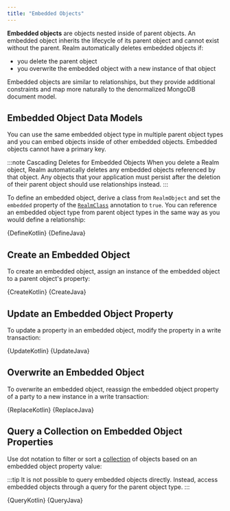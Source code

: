 ```yaml
---
title: "Embedded Objects"
---
```



**Embedded objects** are objects nested inside of parent objects. An
embedded object inherits the lifecycle of its parent object and cannot
exist without the parent. Realm automatically deletes
embedded objects if:

- you delete the parent object
- you overwrite the embedded object with a new instance of that object

Embedded objects are similar to relationships, but they provide
additional constraints and map more naturally to the denormalized
MongoDB document model.

## Embedded Object Data Models

You can use the same embedded object type in multiple parent
object types and you can embed objects inside of other embedded objects.
Embedded objects cannot have a primary key.

:::note Cascading Deletes for Embedded Objects
When you delete a Realm object, Realm automatically deletes any
embedded objects referenced by that object. Any objects that your
application must persist after the deletion of their parent object
should use relationships instead.
:::

To define an embedded object, derive a class from `RealmObject`
and set the `embedded` property of the
[`RealmClass`](https://www.mongodb.com/docs/realm/sdk/java/api/io/realm/annotations/RealmClass/)
annotation to `true`. You can reference an embedded object type from parent
object types in the same way as you would define a relationship:

<Tabs groupId="java-sdk-languages">
  <TabItem value="kotlin" label="Kotlin">
    <CodeBlock language="kotlin">{DefineKotlin}</CodeBlock>
  </TabItem>
  <TabItem value="java" label="Java">
    <CodeBlock language="java">{DefineJava}</CodeBlock>
  </TabItem>
</Tabs>

## Create an Embedded Object

To create an embedded object, assign an instance of the embedded object
to a parent object's property:

<Tabs groupId="java-sdk-languages">
  <TabItem value="kotlin" label="Kotlin">
    <CodeBlock language="kotlin">{CreateKotlin}</CodeBlock>
  </TabItem>
  <TabItem value="java" label="Java">
    <CodeBlock language="java">{CreateJava}</CodeBlock>
  </TabItem>
</Tabs>

## Update an Embedded Object Property

To update a property in an embedded object, modify the property in a
write transaction:

<Tabs groupId="java-sdk-languages">
  <TabItem value="kotlin" label="Kotlin">
    <CodeBlock language="kotlin">{UpdateKotlin}</CodeBlock>
  </TabItem>
  <TabItem value="java" label="Java">
    <CodeBlock language="java">{UpdateJava}</CodeBlock>
  </TabItem>
</Tabs>

## Overwrite an Embedded Object

To overwrite an embedded object, reassign the embedded object property
of a party to a new instance in a write transaction:

<Tabs groupId="java-sdk-languages">
  <TabItem value="kotlin" label="Kotlin">
    <CodeBlock language="kotlin">{ReplaceKotlin}</CodeBlock>
  </TabItem>
  <TabItem value="java" label="Java">
    <CodeBlock language="java">{ReplaceJava}</CodeBlock>
  </TabItem>
</Tabs>

## Query a Collection on Embedded Object Properties

Use dot notation to filter or sort a [collection](/sdk/java/realm-database/schemas/data-types/collections)
of objects based on an embedded object property value:

:::tip
It is not possible to query embedded objects directly. Instead,
access embedded objects through a query for the parent object type.
:::

<Tabs groupId="java-sdk-languages">
  <TabItem value="kotlin" label="Kotlin">
    <CodeBlock language="kotlin">{QueryKotlin}</CodeBlock>
  </TabItem>
  <TabItem value="java" label="Java">
    <CodeBlock language="java">{QueryJava}</CodeBlock>
  </TabItem>
</Tabs>
